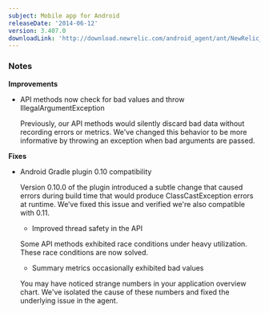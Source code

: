 ```yaml
---
subject: Mobile app for Android
releaseDate: '2014-06-12'
version: 3.407.0
downloadLink: 'http://download.newrelic.com/android_agent/ant/NewRelic_Android_Agent_3.407.0.zip'
---
```


### Notes

**Improvements**

* API methods now check for bad values and throw IllegalArgumentException

  Previously, our API methods would silently discard bad data without recording errors or metrics. We've changed this behavior to be more informative by throwing an exception when bad arguments are passed.

**Fixes**

* Android Gradle plugin 0.10 compatibility

  Version 0.10.0 of the plugin introduced a subtle change that caused errors during build time that would produce ClassCastException errors at runtime. We’ve fixed this issue and verified we're also compatible with 0.11.

  * Improved thread safety in the API

  Some API methods exhibited race conditions under heavy utilization. These race conditions are now solved.

  * Summary metrics occasionally exhibited bad values

  You may have noticed strange numbers in your application overview chart. We've isolated the cause of these numbers and fixed the underlying issue in the agent.
